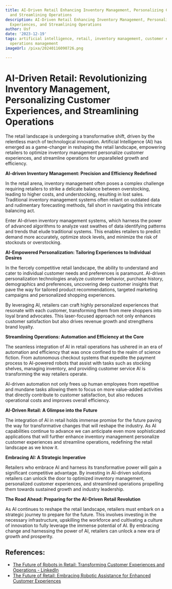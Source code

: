 ```yaml
---
title: AI-Driven Retail Enhancing Inventory Management, Personalizing Customer Experiences,
  and Streamlining Operations
description: AI-Driven Retail Enhancing Inventory Management, Personalizing Customer
  Experiences, and Streamlining Operations
author: Usf
date: '2023-12-19'
tags: artificial intelligence, retail, inventory management, customer experience,
  operations management
imageUrl: /pixa/20240116090726.png

---
```

# **AI-Driven Retail: Revolutionizing Inventory Management,  Personalizing  Customer Experiences, and Streamlining  Operations**

The retail landscape is undergoing  a transformative shift,  driven  by the relentless  march of technological innovation.  Artificial Intelligence (AI) has emerged as  a game-changer in reshaping the retail landscape,  empowering retailers to optimize  inventory management personalize customer experiences, and streamline operations for unparalleled growth and efficiency.

**AI-driven Inventory Management: Precision and Efficiency Redefined**

In the retail  arena, inventory management often poses a complex challenge requiring retailers to strike a delicate balance between overstocking, leading to  higher costs, and understocking,  resulting in lost sales. Traditional inventory management systems often reliant on outdated data and rudimentary  forecasting methods, fall short in navigating this intricate balancing act.

Enter AI-driven inventory management  systems, which harness the power of  advanced algorithms to analyze vast swathes of data identifying patterns and trends that  elude traditional systems. This enables retailers to predict demand more accurately, optimize  stock levels, and minimize the risk  of  stockouts or overstocking.

**AI-Empowered Personalization: Tailoring Experiences  to Individual Desires**

In the fiercely competitive retail landscape, the ability to understand and cater to individual customer needs and preferences is  paramount. AI-driven personalization technologies analyze customer behavior, purchase history, demographics and preferences, uncovering deep customer insights that pave the way for tailored product recommendations, targeted marketing campaigns and personalized shopping experiences.

By leveraging AI, retailers can  craft highly personalized experiences that resonate with each customer, transforming them from mere shoppers into loyal brand  advocates. This laser-focused approach not only enhances customer satisfaction but also drives revenue growth and strengthens brand loyalty.

**Streamlining Operations: Automation and Efficiency at the Core**

The seamless integration of  AI in retail operations has ushered in an era of automation and efficiency that was once confined to the realm of science fiction.  From autonomous checkout  systems that  expedite the payment  process  to AI-powered robots that assist with tasks such as stocking shelves, managing inventory, and providing customer service AI is transforming the way retailers operate.

AI-driven automation not only frees up human employees from repetitive and mundane tasks  allowing them to focus on more value-added activities that directly contribute to customer satisfaction, but also reduces operational costs and improves overall efficiency.

**AI-Driven  Retail:  A Glimpse into the Future**

The  integration of AI in retail holds immense promise for the future paving  the way for transformative changes that will reshape the industry. As AI capabilities continue to advance we can anticipate even more sophisticated applications  that will  further enhance inventory management personalize  customer experiences and streamline operations, redefining the retail landscape as we know it.

**Embracing AI: A Strategic Imperative**

Retailers  who embrace AI and harness its transformative  power will  gain a significant competitive advantage. By investing in AI-driven solutions retailers can  unlock the door to optimized inventory management, personalized customer experiences, and streamlined operations propelling them towards sustained growth and industry leadership.

**The Road  Ahead: Preparing for the  AI-Driven Retail Revolution**

As AI continues to reshape the retail landscape, retailers must embark on a strategic journey to  prepare for the future.  This involves investing in the necessary infrastructure,  upskilling  the workforce and cultivating  a culture of innovation to fully leverage  the immense potential of AI. By embracing change and harnessing the power  of AI, retailers can unlock a new era of growth and prosperity.

## References:
- [The Future of Robots in Retail: Transforming Customer Experiences and Operations - LinkedIn](https://www.linkedin.com/pulse/future-robots-retail-transforming-customer-operations-ben-simon)
- [The Future of Retail: Embracing Robotic Assistance for Enhanced Customer Experiences](https://internationalsupermarketnews.com/the-future-of-retail-embracing-robotic-assistance-for-enhanced-customer-experiences/)
